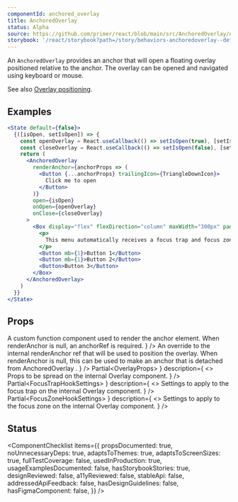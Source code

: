 ```yaml
---
componentId: anchored_overlay
title: AnchoredOverlay
status: Alpha
source: https://github.com/primer/react/blob/main/src/AnchoredOverlay/AnchoredOverlay.tsx
storybook: '/react/storybook?path=/story/behaviors-anchoredoverlay--default-portal'
---
```


An `AnchoredOverlay` provides an anchor that will open a floating overlay positioned relative to the anchor.
The overlay can be opened and navigated using keyboard or mouse.

See also [Overlay positioning](/Overlay#positioning).

## Examples

```jsx live
<State default={false}>
  {([isOpen, setIsOpen]) => {
    const openOverlay = React.useCallback(() => setIsOpen(true), [setIsOpen])
    const closeOverlay = React.useCallback(() => setIsOpen(false), [setIsOpen])
    return (
      <AnchoredOverlay
        renderAnchor={anchorProps => (
          <Button {...anchorProps} trailingIcon={TriangleDownIcon}>
            Click me to open
          </Button>
        )}
        open={isOpen}
        onOpen={openOverlay}
        onClose={closeOverlay}
      >
        <Box display="flex" flexDirection="column" maxWidth="300px" padding={2}>
          <p>
            This menu automatically receives a focus trap and focus zone. Use up/down keys to navigate between buttons
          </p>
          <Button mb={1}>Button 1</Button>
          <Button mb={1}>Button 2</Button>
          <Button>Button 3</Button>
        </Box>
      </AnchoredOverlay>
    )
  }}
</State>
```

## Props

<PropsTable>
  <PropsTableRow
    name="open"
    type="boolean"
    defaultValue="false"
    description="Determines whether the overlay portion of the component should be shown or not."
  />
  <PropsTableRow
    name="onOpen"
    type="(gesture: 'anchor-click' | 'anchor-key-press') => unknown"
    description='A callback that is called whenever the overlay is currently closed and an "open gesture" is detected.'
  />
  <PropsTableRow
    name="onClose"
    type="(gesture: 'anchor-click' | 'click-outside' | 'escape') => unknown"
    description='A callback that is called whenever the overlay is currently open and a "close gesture" is detected.'
  />
  <PropsTableRow
    name="renderAnchor"
    type="<T extends React.HTMLAttributes<HTMLElement>>(props: T) => JSX.Element"
    description={
      <>
        A custom function component used to render the anchor element. When renderAnchor is null, an anchorRef is
        required.
      </>
    }
  />
  <PropsTableRow
    name="anchorRef"
    type="React.RefObject<HTMLElement>"
    description={
      <>
        An override to the internal <InlineCode>renderAnchor</InlineCode> ref that will be used to position the overlay.
        When <InlineCode>renderAnchor</InlineCode> is
        <InlineCode>null</InlineCode>, this can be used to make an anchor that is detached from <InlineCode>
          AnchoredOverlay
        </InlineCode>.
      </>
    }
  />
  <PropsTableRow
    name="anchorId"
    type="string"
    description="An override to the internal id that will be passed to the anchor."
  />
  <PropsTableRow
    name="side"
    type={`| 'inside-top' 
| 'inside-bottom' 
| 'inside-left' 
| 'inside-right' 
| 'inside-center' 
| 'outside-top' 
| 'outside-bottom' 
| 'outside-left' 
| 'outside-right'`}
    defaultValue="'outside-bottom'"
  />
  <PropsTableRow name="align" type="'start' | 'center' | 'end'" defaultValue="'start'" />
  <PropsTableRow
    name="overlayProps"
    type={
      <>
        Partial&lt;<Link href="/react/Overlay#props">OverlayProps</Link>&gt;
      </>
    }
    description={
      <>
        Props to be spread on the internal <InlineCode>Overlay</InlineCode> component.
      </>
    }
  />
  <PropsTableRow
    name="focusTrapSettings"
    type={
      <>
        Partial&lt;<Link href="/react/focusTrap#focustraphooksettings-interface">FocusTrapHookSettings</Link>&gt;
      </>
    }
    description={
      <>
        Settings to apply to the focus trap on the internal <InlineCode>Overlay</InlineCode> component.
      </>
    }
  />
  <PropsTableRow
    name="focusZoneSettings"
    type={
      <>
        Partial&lt;<Link href="/react/focusZone#focuszonehooksettings-interface">FocusZoneHookSettings</Link>&gt;
      </>
    }
    description={
      <>
        Settings to apply to the focus zone on the internal <InlineCode>Overlay</InlineCode> component.
      </>
    }
  />
</PropsTable>

## Status

<ComponentChecklist
  items={{
    propsDocumented: true,
    noUnnecessaryDeps: true,
    adaptsToThemes: true,
    adaptsToScreenSizes: true,
    fullTestCoverage: false,
    usedInProduction: true,
    usageExamplesDocumented: false,
    hasStorybookStories: true,
    designReviewed: false,
    a11yReviewed: false,
    stableApi: false,
    addressedApiFeedback: false,
    hasDesignGuidelines: false,
    hasFigmaComponent: false,
  }}
/>
